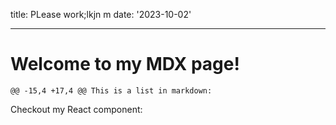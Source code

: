 
title: PLease work;lkjn m
date: '2023-10-02'

---

# Welcome to my MDX page!
	@@ -15,4 +17,4 @@ This is a list in markdown:

Checkout my React component:

<QuoteBlock quote="yeah yeah" author="me" />